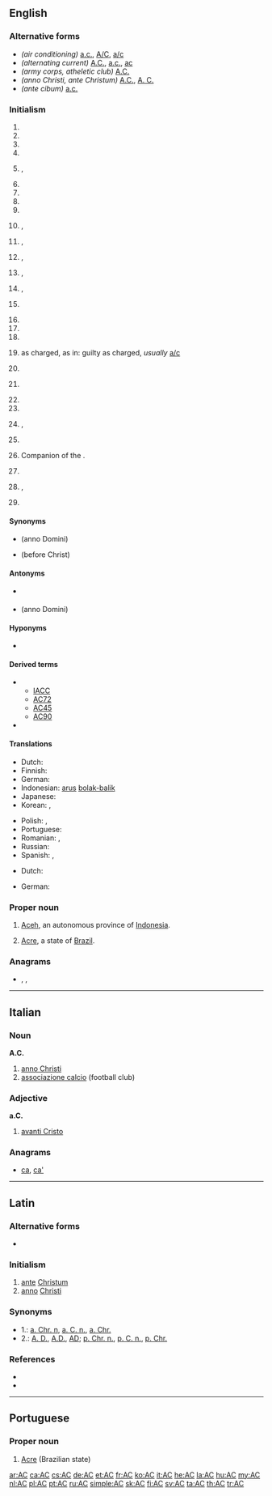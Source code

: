 {{also|Appendix:Variations of "ac"}}
==English==
{{wikipedia}}

===Alternative forms===
* ''(air conditioning)'' [[a.c.]], [[A/C]], [[a/c]]
* ''(alternating current)'' [[A.C.]], [[a.c.]], [[ac]]
* ''(army corps, atheletic club)'' [[A.C.]]
* ''(anno Christi, ante Christum)'' [[A.C.]], [[A. C.]]
* ''(ante cibum)'' [[a.c.]]

===Initialism===
{{rfc-header|Initialism}}
{{head|en|initialism}}

# {{initialism of|[[absolute ceiling]]|lang=en}}
# {{initialism of|[[access control]]|lang=en}}
# {{initialism of|[[account]] [[current]]|lang=en}}
# {{initialism of|[[acre]]|lang=en}}
# {{lb|en|music}} {{initialism of|[[adult contemporary]]|nodot=1|lang=en}}, {{gloss|a radio format}}
# {{initialism of|[[air conditioned]]|lang=en}}
# {{initialism of|[[air conditioning]]|lang=en}}
# {{initialism of|[[air corps]]|lang=en}}
# {{initialism of|[[aircraftman]]|lang=en}}
# {{initialism of|[[all clear]]|nodot=1|lang=en}}, {{gloss|as in button on electronic calculator}}
# {{lb|en|electricity}} {{initialism of|[[alternating current]]|nodot=1|lang=en}}, {{gloss|often used to indicate an alternating potential rather than a current, as in 110V AC.}}
# {{initialism of|[[anno Christi]]|nodot=1|lang=en}}, {{gloss|in the year of Christ.|lang=en}}
# {{initialism of|[[ante Christum]]|nodot=1|lang=en}}, {{gloss|before Christ.|lang=en}}
# {{lb|en|medical}} {{initialism of|[[ante cibum]]|nodot=1|lang=en}}, {{gloss|before meals.|lang=en}}
# {{lb|en|religion}} {{initialism of|[[antichristian]]|lang=en}}
# {{initialism of|[[appellation contrôlée]]|lang=en}}
# {{initialism of|[[area code]]|lang=en}}
# {{initialism of|[[army corps]]|lang=en}}
# {{lb|en|legal}} as charged, as in: guilty as charged, ''usually'' [[a/c]]
# {{initialism of|[[athletic club]]|lang=en}}
# {{lb|en|Internet|slang}} {{initialism of|[[audible]] [[chuckle]]|lang=en}} {{rfex}}
# {{initialism of|[[author's correction]]|lang=en}}
# {{initialism of|[[automobile club]]|lang=en}}
# {{lb|en|US|military}} {{initialism of|[[auxiliary|Auxiliary]] [[collier|Collier]]|nodot=1|lang=en}}, {{gloss|a naval coal transport that travels with the fleet to provide coal for coal powered warships}}
# {{lb|en|set theory}} {{initialism of|[[axiom of choice]]|lang=en}}
# {{lb|en|Australia}} Companion of the {{w|Order of Australia}}.
# {{initialism of|[[aviation cadet]]|lang=en}}
# {{initialism of|[[America's Cup]]|nodot=1|lang=en}}, {{gloss|competition yacht sailing match racing regatta}}
# {{lb|en|chemistry}} {{initialism of|ammonium chloride|lang=en}}

====Synonyms====
* {{sense|anno Christi}} {{l|en|AD}} (anno Domini)
* {{sense|ante Christum}} {{l|en|BC}} (before Christ)

====Antonyms====
* {{sense|alternating current}} {{l|en|DC}}
* {{sense|ante Christum}} {{l|en|AD}} (anno Domini)

====Hyponyms====
* {{sense|access control}} {{l|en|RBAC}}

====Derived terms====
* {{sense|America's Cup}}
** [[IACC]]
** [[AC72]]
** [[AC45]]
** [[AC90]]
* {{l|en|AC/DC}}

====Translations====
{{trans-top|alternating current}}
* Dutch: {{t+|nl|wisselstroom}}
* Finnish: {{t+|fi|vaihtovirta}}
* German: {{t+|de|Wechselstrom|m}}
* Indonesian: [[arus]] [[bolak-balik]]
* Japanese: {{t+|ja|交流|tr=こうりゅう, kōryū}}
* Korean: {{t+|ko|교류|tr=[[交流]]|nodot=1|lang=en}}, {{gloss|gyoryu}}
{{trans-mid}}
* Polish: {{t|pl|prąd zmienny}}, {{t|pl|prąd przemienny}}
* Portuguese: {{t|pt|CA|f}}
* Romanian: {{t+|ro|curent alternativ|m}}, {{t|ro|c.a.}}
* Russian: {{t+|ru|переме́нный ток|m}}
* Spanish: {{t|es|CA}}, {{t|es|corriente alterna}}
{{trans-bottom}}

{{trans-top|alternating potential}}
* Dutch: {{t+|nl|wisselspanning}}
{{trans-mid}}
* German: {{t|de|Wechselspannung}}
{{trans-bottom}}

===Proper noun===
{{en-proper noun}}

# [[Aceh]], an autonomous province of [[Indonesia]].
# {{lb|en|geography}} [[Acre]], a state of [[Brazil]].

===Anagrams===
* {{l|en|CA}}, {{l|en|ca}}, {{l|en|ca.}}

----

==Italian==

===Noun===
'''A.C.'''

# [[anno Christi]]
# [[associazione calcio]] (football club)
#: {{w|AC Milan}}

===Adjective===
'''a.C.'''

# [[avanti Cristo]]

===Anagrams===
* [[ca#Italian|ca]], [[ca'#Italian|ca']]

----

==Latin==

===Alternative forms===
* {{l|la|A. C.}}

===Initialism===
{{rfc-header|Initialism}}
{{head|la|initialism}}

# [[ante]] [[Christum]]
# [[anno]] [[Christi]]

===Synonyms===
* 1.: [[a. Chr. n]], [[a. C. n.]], [[a. Chr.]]
* 2.: [[A. D.]], [[A.D.]], [[AD]]; [[p. Chr. n.]], [[p. C. n.]], [[p. Chr.]]

===References===
* {{R:L&S}}
* {{R:Gaffiot}}

----

==Portuguese==

===Proper noun===
{{head|pt|proper noun}}

# [[Acre]] (Brazilian state)

[[ar:AC]]
[[ca:AC]]
[[cs:AC]]
[[de:AC]]
[[et:AC]]
[[fr:AC]]
[[ko:AC]]
[[it:AC]]
[[he:AC]]
[[la:AC]]
[[hu:AC]]
[[my:AC]]
[[nl:AC]]
[[pl:AC]]
[[pt:AC]]
[[ru:AC]]
[[simple:AC]]
[[sk:AC]]
[[fi:AC]]
[[sv:AC]]
[[ta:AC]]
[[th:AC]]
[[tr:AC]]